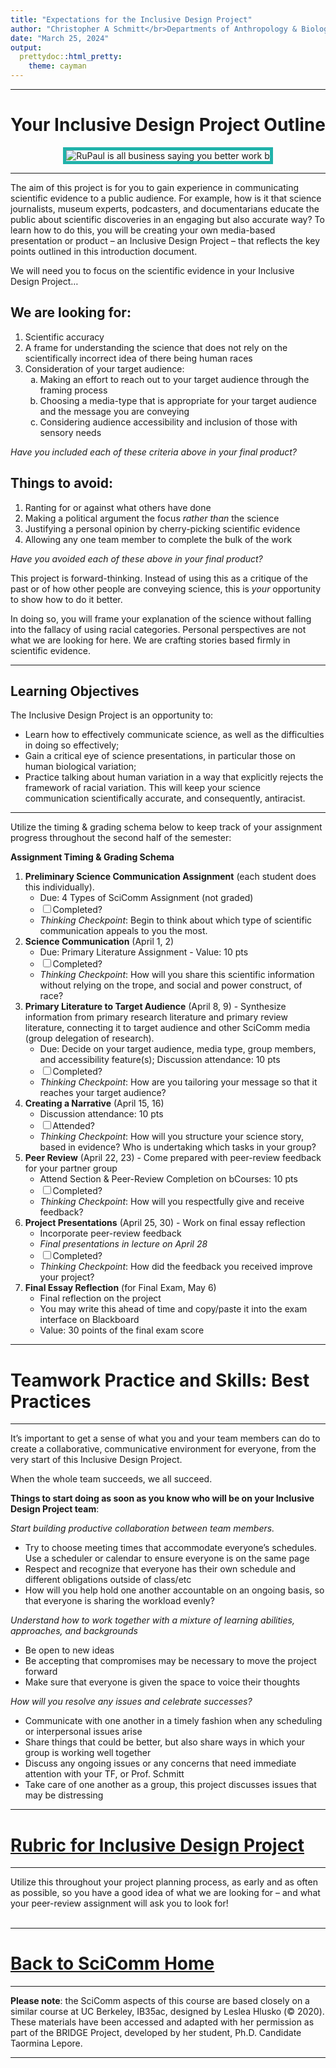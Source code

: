 ```yaml
---
title: "Expectations for the Inclusive Design Project"
author: "Christopher A Schmitt</br>Departments of Anthropology & Biology<br>Boston University"
date: "March 25, 2024"
output: 
  prettydoc::html_pretty:
    theme: cayman
---
```


***

<center>
# Your Inclusive Design Project Outline
</center>

<center><p><img src="https://i.pinimg.com/originals/0e/27/fe/0e27fe9a85a554479d43cb97904ea5b8.gif" style="border:5px solid lightseagreen" alt="RuPaul is all business saying you better work b"></p></center>

***

The aim of this project is for you to gain experience in communicating scientific evidence to a public audience. For example, how is it that science journalists, museum experts, podcasters, and documentarians educate the public about scientific discoveries in an engaging but also accurate way? To learn how to do this, you will be creating your own media-based presentation or product -- an Inclusive Design Project -- that reflects the key points outlined in this introduction document.

We will need you to focus on the scientific evidence in your Inclusive Design Project...

## We are looking for:

1. Scientific accuracy
2. A frame for understanding the science that does not rely on the scientifically incorrect idea of there being human races
3. Consideration of your target audience:
    a. Making an effort to reach out to your target audience through the framing process
    b. Choosing a media-type that is appropriate for your target audience and the message you are conveying
    c. Considering audience accessibility and inclusion of those with sensory needs

*Have you included each of these criteria above in your final product?*

## Things to avoid:
  
1. Ranting for or against what others have done
2. Making a political argument the focus *rather than* the science
3. Justifying a personal opinion by cherry-picking scientific evidence
4. Allowing any one team member to complete the bulk of the work 

*Have you avoided each of these above in your final product?*

This project is forward-thinking. Instead of using this as a critique of the past or of how other people are conveying science, this is *your* opportunity to show how to do it better.

In doing so, you will frame your explanation of the science without falling into the fallacy of using racial categories. Personal perspectives are not what we are looking for here. We are crafting stories based firmly in scientific evidence.

***

## Learning Objectives

The Inclusive Design Project is an opportunity to:

* Learn how to effectively communicate science, as well as the difficulties in doing so effectively;
* Gain a critical eye of science presentations, in particular those on human biological variation;
* Practice talking about human variation in a way that explicitly rejects the framework of racial variation. This will keep your science communication scientifically accurate, and consequently, antiracist.

***

Utilize the timing & grading schema below to keep track of your assignment progress throughout the second half of the semester:

**Assignment Timing & Grading Schema**

1. **Preliminary Science Communication Assignment** (each student does this individually).
    - Due: 4 Types of SciComm Assignment (not graded)
    - [ ] Completed?
    - *Thinking Checkpoint*: Begin to think about which type of scientific communication appeals to you the most.

2. **Science Communication** (April 1, 2)
    - Due: Primary Literature Assignment - Value: 10 pts
    - [ ] Completed?
    - *Thinking Checkpoint*: How will you share this scientific information without relying on the trope, and social and power construct, of race?

3. **Primary Literature to Target Audience** (April 8, 9) - Synthesize information from primary research literature and primary review literature, connecting it to target audience and other SciComm media (group delegation of research).
    - Due: Decide on your target audience, media type, group members, and accessibility feature(s); Discussion attendance: 10 pts
    - [ ] Completed?
    - *Thinking Checkpoint*: How are you tailoring your message so that it reaches your target audience?

4. **Creating a Narrative** (April 15, 16)
    - Discussion attendance: 10 pts
    - [ ] Attended?
    - *Thinking Checkpoint*: How will you structure your science story, based in evidence? Who is undertaking which tasks in your group?

5. **Peer Review** (April 22, 23) - Come prepared with peer-review feedback for your partner
group
    - Attend Section & Peer-Review Completion on bCourses: 10 pts
    - [ ] Completed?
    - *Thinking Checkpoint*: How will you respectfully give and receive feedback?

6. **Project Presentations** (April 25, 30) - Work on final essay reflection
    - Incorporate peer-review feedback
    - *Final presentations in lecture on April 28*
    - [ ] Completed?
    - *Thinking Checkpoint*: How did the feedback you received improve your project?

7. **Final Essay Reflection** (for Final Exam, May 6)
    - Final reflection on the project
    - You may write this ahead of time and copy/paste it into the exam interface on Blackboard
    - Value: 30 points of the final exam score

***

# Teamwork Practice and Skills: Best Practices

***

It’s important to get a sense of what you and your team members can do to create a collaborative,
communicative environment for everyone, from the very start of this Inclusive Design Project.

When the whole team succeeds, we all succeed.

**Things to start doing as soon as you know who will be on your Inclusive Design Project team**:

*Start building productive collaboration between team members.*

* Try to choose meeting times that accommodate everyone’s schedules. Use a scheduler or calendar to ensure everyone is on the same page
* Respect and recognize that everyone has their own schedule and different obligations outside of class/etc
* How will you help hold one another accountable on an ongoing basis, so that everyone is sharing the workload evenly?

*Understand how to work together with a mixture of learning abilities, approaches, and backgrounds*

* Be open to new ideas
* Be accepting that compromises may be necessary to move the project forward
* Make sure that everyone is given the space to voice their thoughts

*How will you resolve any issues and celebrate successes?*

* Communicate with one another in a timely fashion when any scheduling or interpersonal issues arise
* Share things that could be better, but also share ways in which your group is working well together
* Discuss any ongoing issues or any concerns that need immediate attention with your TF, or Prof. Schmitt
* Take care of one another as a group, this project discusses issues that may be distressing

***

# [Rubric for Inclusive Design Project](https://fuzzyatelin.github.io/scicomm/rubric.html)

***

Utilize this throughout your project planning process, as early and as often as possible, so you have a good idea of what we are looking for -- and what your peer-review assignment will ask you to look for!
<br><br>

***

# [Back to SciComm Home](https://fuzzyatelin.github.io/scicomm/overview.html)

***

**Please note**: the SciComm aspects of this course are based closely on a similar course at UC Berkeley, IB35ac, designed by Leslea Hlusko (&copy; 2020). These materials have been accessed and adapted with her permission as part of the BRIDGE Project, developed by her student, Ph.D. Candidate Taormina Lepore.

***